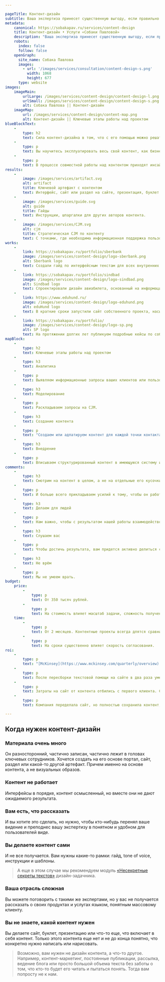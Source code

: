 ```yaml
---

pageTitle: Контент-дизайн
subtitle: Ваша экспертиза принесет существенную выгоду, если правильно ею распорядиться. Мы найдем способ использовать контент для решения конкретных бизнес-задач.
metadata:
    canonical: https://sobakapav.ru/services/content-design
    title: Контент-дизайн • Услуги «Собаки Павловой»
    description: "Ваша экспертиза принесет существенную выгоду, если правильно ею распорядиться. Мы найдем способ использовать контент для решения конкретных бизнес-задач"
    robots:
      index: false
      follow: false
    openGraph:
      site_name: Собака Павлова
      images:
        - url: '/images/services/consultation/content-design-s.png'
          width: 1068
          height: 677
      type: website
images:
    imageMain:
        urlLarge: /images/services/content-design/content-design-l.png 
        urlSmall: /images/services/content-design/content-design-s.png
        alt: Собака Павлова || Контент-дизайн
    imageMap:
        url: /images/services/content-design/content-map.png
        alt: Контент-дизайн || Ключевые этапы работы над проектом
blueBlockText:
    -
        type: h2
        text: Сила контент-дизайна в том, что с его помощью можно решать различные и не всегда очевидные задачи.
    -
        type: p
        text: Вы научитесь эксплуатировать весь свой контент, как бизнес-актив. Не как разрозненный набор единиц контента, а как цельный инструмент поддержки и развития бизнеса.
    -
        type: p
        text: В процессе совместной работы над контентом приходят инсайты, помогающие доформировать продукт, позиционирование, представление потребностях клиента. Это случается не всегда, но это то, что говорят наши клиенты.
results:
    -
        image: /images/services/artifact.svg
        alt: artifact
        title: Ключевой артефакт с контентом
        text: Интерфейс, сайт или раздел на сайте, презентация, буклет и т.д.
    -
        image: /images/services/guide.svg
        alt: guide
        title: Гайды
        text: Инструкции, шпаргалки для других авторов контента.
    -
        image: /images/services/CJM.svg
        alt: cjm
        title: Стратегическая CJM по контенту
        text: С точками, где необходима информационная поддержка пользователя.                                             
works:
    -
        link: https://sobakapav.ru/portfolio/sberbank
        image: /images/services/content-design/logo-sberbank.png
        alt: Sberbank logo
        text: Создали гайд по интерфейсным текстам для всех внутренних интерфейсов банка.
    -
        link: https://sobakapav.ru/portfolio/sindbad
        image: /images/services/content-design/logo-sindbad.png
        alt: Sindbad logo
        text: Спроектировали дизайн авиабилета, основанный на информационных запросах пассажиров.
    -
        link: https://www.eduhund.ru/
        image: /images/services/content-design/logo-eduhund.png
        alt: eduHund logo
        text: В краткие сроки запустили сайт собственного проекта, насыщенный информацией для различных групп пользователей.
    -
        link: https://sobakapav.ru/portfolio/
        image: /images/services/content-design/logo-sp.png
        alt: SP logo
        text: На протяжении долгих лет публикуем подробные кейсы по собственным проектам, что уникально для компании наших масштабов. 
mapBlock:
    -
        type: h2
        text: Ключевые этапы работы над проектом
    -
        type: h3
        text: Аналитика
    -
        type: p
        text: Выявляем информационные запросы ваших клиентов или пользователей в контексте их жизненных ситуаций и сценариев.
    -
        type: h3
        text: Моделирование
    -
        type: p
        text: Раскладываем запросы на CJM.
    -
        type: h3
        text: Создание контента
    -
        type: p
        text: "Создаем или адпатируем контент для каждой точки контакта в необходимом формате. Микротексты, тексты, визуализация, видео и т.д."
    -
        type: h3
        text: Внедрение
    -
        type: p
        text: Вписываем структурированный контент в имеющуюся систему или создадим дизайн на основе контента. 
comments:
    -
        type: h3
        text: Смотрим на контент в целом, а не на отдельные его кусочки
    -
        type: p
        text: И больше всего прикладываем усилий к тому, чтобы он работал целиком, как единый инструмент достижения бизнес-целей.
    -
        type: h3
        text: Делаем для людей
    -
        type: p
        text: Нам важно, чтобы с результатом нашей работы взаимодействовал клиент, не поисковая система.
    -
        type: h3
        text: Слушаем вас
    -
        type: p
        text: Чтобы достичь результата, вам придется активно делиться собственной экспертизой, основой для будущего контента. Это большая работа, и мы не сможем сделать ее за вас.
    -
        type: h3
        text: Не врём
    -
        type: p
        text: Мы не умеем врать.
budget:
    price:
        -
            type: p
            text: От 350 тысяч рублей.
        -
            type: p
            text: На стоимость влияет масштаб задачи, сложность получения информации из экспертов и респондентов, наличие и готовность вашей технологической системы к интеграции контента.
    time:
        -
            type: p
            text: От 2 месяцев. Контентные проекты всегда длятся сравнительно долго, т.к. требуют от участников вникать в детали и осмыслять их.
        -
            type: p
            text: На сроки существенно влияет скорость согласования.
roi:
    -
        type: p
        text: "[McKinsey](https://www.mckinsey.com/quarterly/overview) утверждают, что инвестиции в дизайн в целом позволяют компаниям [добиться существенного эффекта](https://www.mckinsey.com/capabilities/mckinsey-design/our-insights/the-business-value-of-design). В случае с дизайном контента прогноз выгод существенно зависит от постановки задачи. Вот несколько примеров."
    -
        type: p
        text: После пересборки текстовой помощи на сайте в два раза уменьшилось количество запросов в службу поддержки. 
    -
        type: p
        text: Затраты на сайт от контента отбились с первого клиента. Сайт стал стандартом отрасли, цитаты из него используют в тендерах, что автоматически приводит к выигрышу.
    -
        type: p
        text: Компания переделала сайт, но полностью сохранила контент, это оказалось долгосрочной инвестицией.

---
```


## Когда нужен контент-дизайн

### Материала очень много

Он разносторонний, частично записан, частично лежит в головах ключевых сотрудников. Хочется создать на его основе портал, сайт, раздел или какой-то другой артефакт. Причем именно на основе контента, а не визуальных образов.

### Контент не работает

Интерфейсы в порядке, контент осмысленный, но вместе они не дают ожидаемого результата.

### Вам есть, что рассказать

И вы хотите это сделать, но нужно, чтобы кто-нибудь перенял ваше видение и преподнес вашу экспертизу в понятном и удобном для пользователей виде.

### Вы делаете контент сами

И не все получается. Вам нужны какие-то рамки: гайд, tone of voice, инструкции и шаблоны.

> А еще в этом случае мы рекомендуем модуль  [«Несекретные секреты текстов»](https://www.eduhund.ru/program/text) дизайн-задачника.

### Ваша отрасль сложная

Вы можете поговорить с такими же экспертами, но у вас не получается рассказать о своих продуктах и услугах языком, понятным массовому клиенту.

### Вы не знаете, какой контент нужен

Вы делаете сайт, буклет, презентацию или что-то еще, что включает в себя контент. Только этого контента еще нет и не до конца понятно, что конкретно нужно написать или нарисовать.

> Возможно, вам нужен не дизайн контента, а что-то другое. Например, контент-маркетинг, постоянные публикации, рассылка, ведение блога или просто большой объема текста без заботы о том, что кто-то будет его читать и пытаться понять. Тогда вам попросту не к нам.

